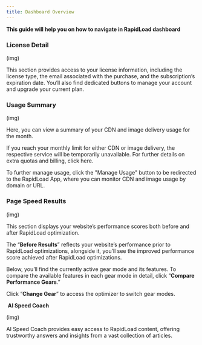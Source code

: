 ```yaml
---
title: Dashboard Overview
--- 
```


**This guide will help you on how to navigate in RapidLoad dashboard**

  

### **License Detail**

(img)
  

This section provides access to your license information, including the license type, the email associated with the purchase, and the subscription’s expiration date. You’ll also find dedicated buttons to manage your account and upgrade your current plan.

  

### **Usage Summary**

(img)
  

Here, you can view a summary of your CDN and image delivery usage for the month.

If you reach your monthly limit for either CDN or image delivery, the respective service will be temporarily unavailable. For further details on extra quotas and billing, click here.

To further manage usage, click the "Manage Usage" button to be redirected to the RapidLoad App, where you can monitor CDN and image usage by domain or URL.

  

  

### **Page Speed Results**

(img)

  

This section displays your website’s performance scores both before and after RapidLoad optimization. 

The “**Before Results**” reflects your website’s performance prior to RapidLoad optimizations, alongside it, you’ll see the improved performance score achieved after RapidLoad optimizations.

Below, you’ll find the currently active gear mode and its features. To compare the available features in each gear mode in detail, click “**Compare Performance Gears**.”

Click “**Change Gear**” to access the optimizer to switch gear modes.

  

 **AI Speed Coach**

  

(img)

  

AI Speed Coach provides easy access to RapidLoad content, offering trustworthy answers and insights from a vast collection of articles.
